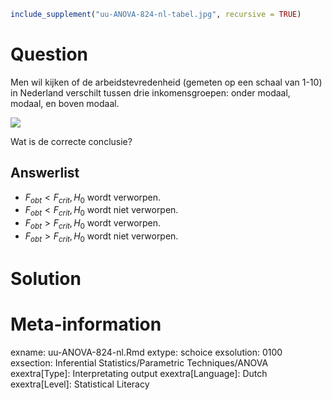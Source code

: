```r
include_supplement("uu-ANOVA-824-nl-tabel.jpg", recursive = TRUE)
```



Question
========
  
Men wil kijken of de arbeidstevredenheid (gemeten op een schaal van 1-10) in Nederland verschilt tussen drie inkomensgroepen: onder modaal, modaal, en boven modaal. 

![](uu-ANOVA-824-nl-tabel.jpg)

Wat is de correcte conclusie?
  
Answerlist
----------
* $F_{obt} < F_{crit}, H_0$ wordt verworpen.
* $F_{obt} < F_{crit}, H_0$ wordt niet verworpen.
* $F_{obt} > F_{crit}, H_0$ wordt verworpen.
* $F_{obt} > F_{crit}, H_0$ wordt niet verworpen.


Solution
========
  


Meta-information
================
exname: uu-ANOVA-824-nl.Rmd
extype: schoice
exsolution: 0100
exsection: Inferential Statistics/Parametric Techniques/ANOVA
exextra[Type]: Interpretating output
exextra[Language]: Dutch
exextra[Level]: Statistical Literacy
